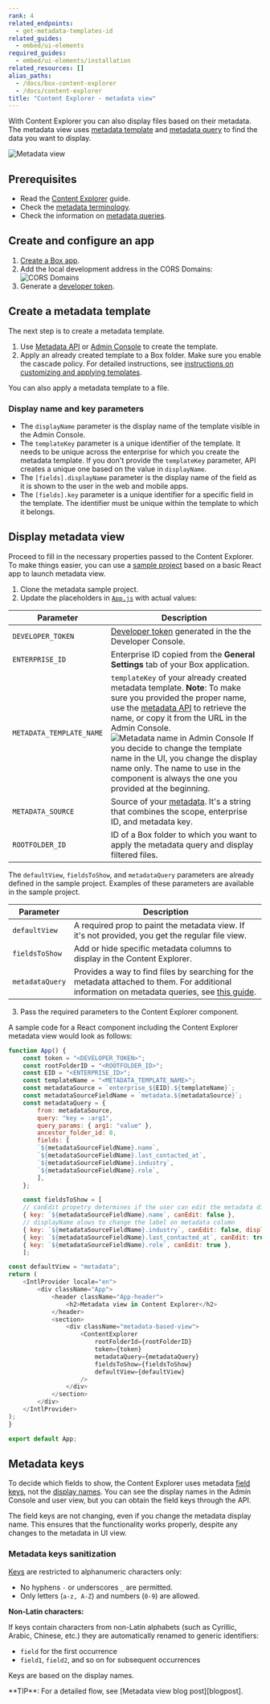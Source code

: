 ```yaml
---
rank: 4
related_endpoints:
  - get-metadata-templates-id
related_guides:
  - embed/ui-elements
required_guides:
  - embed/ui-elements/installation
related_resources: []
alias_paths:
  - /docs/box-content-explorer
  - /docs/content-explorer
title: "Content Explorer - metadata view"
---
```

With Content Explorer you can also display files based on their metadata.
The metadata view uses [metadata template][template] and [metadata query][metadata-query] to
find the data you want to display.

![Metadata view](./images/explorer-view.png)

## Prerequisites

* Read the [Content Explorer][explorer] guide.
* Check the [metadata terminology][terminology].
* Check the information on [metadata queries][metadata-query].

## Create and configure an app

1. [Create a Box app][box-app].
2. Add the local development address in the CORS Domains: ![CORS Domains](./images/box-app-cors.png)
3. Generate a [developer token][token].

## Create a metadata template

The next step is to create a metadata template.

1. Use [Metadata API][creating-templates-api] or [Admin Console][creating-templates-ui] to create the template.
2. Apply an already created template to a Box folder. Make sure you enable the
cascade policy. For detailed instructions, see
[instructions on customizing and applying templates][apply-templates].

<Message type='notice'>
You can also apply a metadata template to a file.
</Message>

### Display name and key parameters

* The `displayName` parameter is the display name of the template visible
in the Admin Console.
* The `templateKey` parameter is a unique identifier of the template. It needs 
to be unique across the enterprise for which you create the metadata template.
If you don't provide the `templateKey` parameter, API creates a unique one
based on the value in `displayName`.
* The `[fields].displayName` parameter is the display name of the field as it
is shown to the user in the web and mobile apps.
* The `[fields].key` parameter is a unique identifier for a specific field in
the template. The identifier must be unique within the template to which it
belongs.

## Display metadata view

Proceed to fill in the necessary properties passed to the Content Explorer.
To make things easier, you can use a [sample project][metadata-project] based on a basic React app to launch metadata view.

1. Clone the metadata sample project.
2. Update the placeholders in [`App.js`][appjs] with actual values:

| Parameter | Description |
| --- | --- |
| `DEVELOPER_TOKEN` | [Developer token][token] generated in the the Developer Console. |
| `ENTERPRISE_ID` | Enterprise ID copied from the **General Settings** tab of your Box application. |
| `METADATA_TEMPLATE_NAME`| `templateKey` of your already created metadata template. **Note**: To make sure you provided the proper name, use the [metadata API][get-template] to retrieve the name, or copy it from the URL in the Admin Console. ![Metadata name in Admin Console](./images/metadata-template-name.png) If you decide to change the template name in the UI, you change the display name only. The name to use in the component is always the one you provided at the beginning. |
| `METADATA_SOURCE` | Source of your [metadata][source]. It's a string that combines the scope, enterprise ID, and metadata key. |
| `ROOTFOLDER_ID` | ID of a Box folder to which you want to apply the metadata query and display filtered files. |

The `defaultView`, `fieldsToShow`, and `metadataQuery` parameters are already
defined in the sample project. Examples of these parameters are available in the sample project.

| Parameter | Description |
| --- | --- |
| `defaultView` | A required prop to paint the metadata view. If it's not provided, you get the regular file view. |
| `fieldsToShow` | Add or hide specific metadata columns to display in the Content Explorer. |
|`metadataQuery` | Provides a way to find files by searching for the metadata attached to them. For additional information on metadata queries, see [this guide][metadata-query]. |

3. Pass the required parameters to the Content Explorer component.

A sample code for a React component including the Content Explorer metadata view would look as follows:

```js
function App() {
    const token = "<DEVELOPER_TOKEN>";
    const rootFolderID = "<ROOTFOLDER_ID>";
    const EID = "<ENTERPRISE_ID>";
    const templateName = "<METADATA_TEMPLATE_NAME>";
    const metadataSource = `enterprise_${EID}.${templateName}`;
    const metadataSourceFieldName = `metadata.${metadataSource}`;
    const metadataQuery = {
    	from: metadataSource,
    	query: "key = :arg1",
    	query_params: { arg1: "value" },
    	ancestor_folder_id: 0,
    	fields: [
        `${metadataSourceFieldName}.name`,
        `${metadataSourceFieldName}.last_contacted_at`,
        `${metadataSourceFieldName}.industry`,
        `${metadataSourceFieldName}.role`,
        ],
    };

    const fieldsToShow = [
    // canEdit propetry determines if the user can edit the metadata directly from Content Explorer component
    { key: `${metadataSourceFieldName}.name`, canEdit: false },
    // displayName alows to change the label on metadata column
    { key: `${metadataSourceFieldName}.industry`, canEdit: false, displayName: "alias" },
    { key: `${metadataSourceFieldName}.last_contacted_at`, canEdit: true },
    { key: `${metadataSourceFieldName}.role`, canEdit: true },
    ];

const defaultView = "metadata";
return (
    <IntlProvider locale="en">
        <div className="App">
            <header className="App-header">
                <h2>Metadata view in Content Explorer</h2>
            </header>
            <section>
                <div className="metadata-based-view">
                    <ContentExplorer
                        rootFolderId={rootFolderID}
                        token={token}
                        metadataQuery={metadataQuery}
                        fieldsToShow={fieldsToShow}
                        defaultView={defaultView}
                    />
                </div>
            </section>
        </div>
    </IntlProvider>
);
}

export default App;
```

## Metadata keys

To decide which fields to show, the Content Explorer uses metadata
[field keys][field-key], not the [display names][display-name]. You can see the
display names in the Admin Console and user view, but you can obtain the field
keys through the API.

The field keys are not changing, even if you change the metadata display name.
This ensures that the functionality works properly, despite any changes to the
metadata in UI view.

### Metadata keys sanitization

[Keys][field-key] are restricted to alphanumeric characters only:

* No hyphens `-` or underscores `_` are permitted.
* Only letters (`a-z, A-Z`) and numbers (`0-9`) are allowed.

**Non-Latin characters:**

If keys contain characters from non-Latin alphabets (such as Cyrillic, Arabic,
Chinese, etc.) they are automatically renamed to generic identifiers:

* `field` for the first occurrence
* `field1`, `field2`, and so on for subsequent occurrences

Keys are based on the display names.

<Message type='notice'>
**TIP**: For a detailed flow, see [Metadata view blog post][blogpost].
</Message>

[terminology]: g://metadata/#metadata-terminology
[template]: r://get-metadata-templates-id
[explorer]: g:///embed/ui-elements/explorer
[blogpost]: https://medium.com/box-developer-blog/metadata-view-in-box-content-explorer-4978e47e97e9
[creating-templates-api]: g:///metadata/templates/create
[creating-templates-ui]: https://support.box.com/hc/en-us/articles/360044194033-Customizing-Metadata-Templates
[appjs]: https://github.com/box-community/content-explorer-metadata/blob/main/src/App.js
[box-app]: g:///applications/app-types
[token]: g://authentication/tokens/developer-tokens
[apply-templates]: https://support.box.com/hc/en-us/articles/360044196173-Using-Metadata
[metadata-project]: https://github.com/box-community/content-explorer-metadata/tree/main
[get-template]: e://metadata/templates/get/#get-a-metadata-template-by-name
[metadata-query]: g://metadata/queries
[get-id]: e://get-metadata-templates-id-id-schema/
[field-key]: e://post-metadata-templates-schema/#param-fields-key
[display-name]: e://post-metadata-templates-schema/#param-fields-displayName
[source]: g://metadata/scopes
